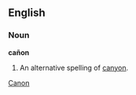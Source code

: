 ==English==
===Noun===
'''cañon'''
# An alternative spelling of [[canyon]].

[[Category:English words spelled with diacritics or ligatures|Canon]]